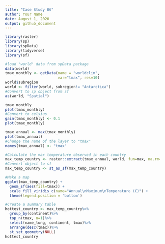 ```yaml
---
title: "Case Study 06"
author: Your Name
date: August 1, 2020
output: github_document
---
```

```r
library(raster)
library(sp)
library(spData)
library(tidyverse)
library(sf)

#load 'world' data from spData package
data(world)
tmax_monthly <- getData(name = "worldclim",
                        var="tmax", res=10)
world$subregion
world <- filter(world, subregion!= "Antarctica")
#Convert to sp object from sf
as(world, "Spatial")

tmax_monthly
plot(tmax_monthly)
#Convert to celsius
gain(tmax_monthly) <- 0.1
plot(tmax_monthly)

tmax_annual <- max(tmax_monthly)
plot(tmax_annual)
#Change the name of the layer to "tmax"
names(tmax_annual) <- "tmax"

#Calculate the max temperature observed in each country
max_temp_country <- raster::extract(tmax_annual, world, fun=max, na.rm=T, small=T, sp=T)
#Convert object to sf
max_temp_country <- st_as_sf(max_temp_country)

#Make a map
ggplot(max_temp_country) +
  geom_sf(aes(fill=tmax)) +
  scale_fill_viridis_c(name="Annual\nMaximum\nTemperature (C)") +
  theme(legend.position = 'bottom')

#Create a summary table
hottest_country <- max_temp_country%>%
  group_by(continent)%>%
  top_n(tmax, n=1)%>%
  select(name_long, continent, tmax)%>%
  arrange(desc(tmax))%>%
  st_set_geometry(NULL)
hottest_country
```